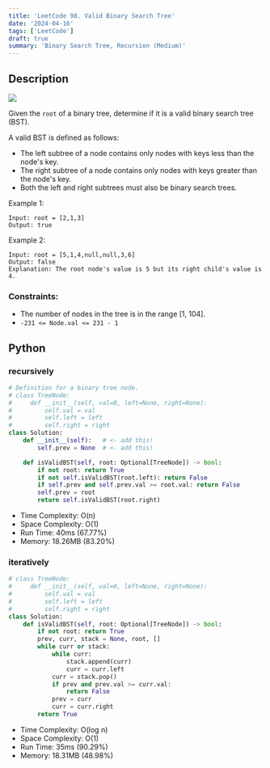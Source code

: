 ```yaml
---
title: 'LeetCode 98. Valid Binary Search Tree'
date: '2024-04-16'
tags: ['LeetCode']
draft: true
summary: 'Binary Search Tree, Recursion (Medium)'
---
```


## Description

[![](https://img.shields.io/badge/Medium-yellow)](https://leetcode.com/problems/validate-binary-search-tree/)

Given the `root` of a binary tree, determine if it is a valid binary search tree (BST).

A valid BST is defined as follows:

- The left subtree of a node contains only nodes with keys less than the node's key.
- The right subtree of a node contains only nodes with keys greater than the node's key.
- Both the left and right subtrees must also be binary search trees.

Example 1:
```
Input: root = [2,1,3]
Output: true
```

Example 2:
```
Input: root = [5,1,4,null,null,3,6]
Output: false
Explanation: The root node's value is 5 but its right child's value is 4.
```

### Constraints:

- The number of nodes in the tree is in the range [1, 104].
- `-231 <= Node.val <= 231 - 1`

## Python

### recursively

```python
# Definition for a binary tree node.
# class TreeNode:
#     def __init__(self, val=0, left=None, right=None):
#         self.val = val
#         self.left = left
#         self.right = right
class Solution:
    def __init__(self):   # <- add this!
        self.prev = None  # <- add this!

    def isValidBST(self, root: Optional[TreeNode]) -> bool:
        if not root: return True
        if not self.isValidBST(root.left): return False
        if self.prev and self.prev.val >= root.val: return False
        self.prev = root
        return self.isValidBST(root.right)
```
- Time Complexity: O(n)
- Space Complexity: O(1)
- Run Time: 40ms (67.77%)
- Memory: 18.26MB (83.20%)

### iteratively

```python
# class TreeNode:
#     def __init__(self, val=0, left=None, right=None):
#         self.val = val
#         self.left = left
#         self.right = right
class Solution:
    def isValidBST(self, root: Optional[TreeNode]) -> bool:
        if not root: return True
        prev, curr, stack = None, root, []
        while curr or stack:
            while curr:
                stack.append(curr)
                curr = curr.left
            curr = stack.pop()
            if prev and prev.val >= curr.val:
                return False
            prev = curr
            curr = curr.right
        return True
```
- Time Complexity: O(log n)
- Space Complexity: O(1)
- Run Time: 35ms (90.29%)
- Memory: 18.31MB (48.98%)

